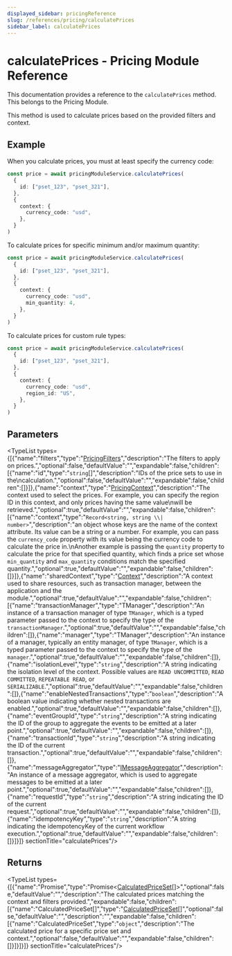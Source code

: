 ```yaml
---
displayed_sidebar: pricingReference
slug: /references/pricing/calculatePrices
sidebar_label: calculatePrices
---
```



# calculatePrices - Pricing Module Reference

This documentation provides a reference to the `calculatePrices` method. This belongs to the Pricing Module.

This method is used to calculate prices based on the provided filters and context.

## Example

When you calculate prices, you must at least specify the currency code:

```ts
const price = await pricingModuleService.calculatePrices(
  {
    id: ["pset_123", "pset_321"],
  },
  {
    context: {
      currency_code: "usd",
    },
  }
)
```

To calculate prices for specific minimum and/or maximum quantity:

```ts
const price = await pricingModuleService.calculatePrices(
  {
    id: ["pset_123", "pset_321"],
  },
  {
    context: {
      currency_code: "usd",
      min_quantity: 4,
    },
  }
)
```

To calculate prices for custom rule types:

```ts
const price = await pricingModuleService.calculatePrices(
  {
    id: ["pset_123", "pset_321"],
  },
  {
    context: {
      currency_code: "usd",
      region_id: "US",
    },
  }
)
```

## Parameters

<TypeList types={[{"name":"filters","type":"[PricingFilters](../../interfaces/pricing.PricingFilters.mdx)","description":"The filters to apply on prices.","optional":false,"defaultValue":"","expandable":false,"children":[{"name":"id","type":"`string`[]","description":"IDs of the price sets to use in the\ncalculation.","optional":false,"defaultValue":"","expandable":false,"children":[]}]},{"name":"context","type":"[PricingContext](../../interfaces/pricing.PricingContext.mdx)","description":"The context used to select the prices. For example, you can specify the region ID in this context, and only prices having the same value\nwill be retrieved.","optional":true,"defaultValue":"","expandable":false,"children":[{"name":"context","type":"`Record<string, string \\| number>`","description":"an object whose keys are the name of the context attribute. Its value can be a string or a number. For example, you can pass the `currency_code` property with its value being the currency code to calculate the price in.\nAnother example is passing the `quantity` property to calculate the price for that specified quantity, which finds a price set whose `min_quantity` and `max_quantity` conditions match the specified quantity.","optional":true,"defaultValue":"","expandable":false,"children":[]}]},{"name":"sharedContext","type":"[Context](../../interfaces/pricing.Context.mdx)","description":"A context used to share resources, such as transaction manager, between the application and the module.","optional":true,"defaultValue":"","expandable":false,"children":[{"name":"transactionManager","type":"TManager","description":"An instance of a transaction manager of type `TManager`, which is a typed parameter passed to the context to specify the type of the `transactionManager`.","optional":true,"defaultValue":"","expandable":false,"children":[]},{"name":"manager","type":"TManager","description":"An instance of a manager, typically an entity manager, of type `TManager`, which is a typed parameter passed to the context to specify the type of the `manager`.","optional":true,"defaultValue":"","expandable":false,"children":[]},{"name":"isolationLevel","type":"`string`","description":"A string indicating the isolation level of the context. Possible values are `READ UNCOMMITTED`, `READ COMMITTED`, `REPEATABLE READ`, or `SERIALIZABLE`.","optional":true,"defaultValue":"","expandable":false,"children":[]},{"name":"enableNestedTransactions","type":"`boolean`","description":"A boolean value indicating whether nested transactions are enabled.","optional":true,"defaultValue":"","expandable":false,"children":[]},{"name":"eventGroupId","type":"`string`","description":"A string indicating the ID of the group to aggregate the events to be emitted at a later point.","optional":true,"defaultValue":"","expandable":false,"children":[]},{"name":"transactionId","type":"`string`","description":"A string indicating the ID of the current transaction.","optional":true,"defaultValue":"","expandable":false,"children":[]},{"name":"messageAggregator","type":"[IMessageAggregator](../../interfaces/pricing.IMessageAggregator.mdx)","description":"An instance of a message aggregator, which is used to aggregate messages to be emitted at a later point.","optional":true,"defaultValue":"","expandable":false,"children":[]},{"name":"requestId","type":"`string`","description":"A string indicating the ID of the current request.","optional":true,"defaultValue":"","expandable":false,"children":[]},{"name":"idempotencyKey","type":"`string`","description":"A string indicating the idempotencyKey of the current workflow execution.","optional":true,"defaultValue":"","expandable":false,"children":[]}]}]}  sectionTitle="calculatePrices"/>

## Returns

<TypeList types={[{"name":"Promise","type":"Promise&#60;[CalculatedPriceSet](../../interfaces/pricing.CalculatedPriceSet.mdx)[]&#62;","optional":false,"defaultValue":"","description":"The calculated prices matching the context and filters provided.","expandable":false,"children":[{"name":"CalculatedPriceSet[]","type":"[CalculatedPriceSet](../../interfaces/pricing.CalculatedPriceSet.mdx)[]","optional":false,"defaultValue":"","description":"","expandable":false,"children":[{"name":"CalculatedPriceSet","type":"`object`","description":"The calculated price for a specific price set and context.","optional":false,"defaultValue":"","expandable":false,"children":[]}]}]}]}  sectionTitle="calculatePrices"/>
